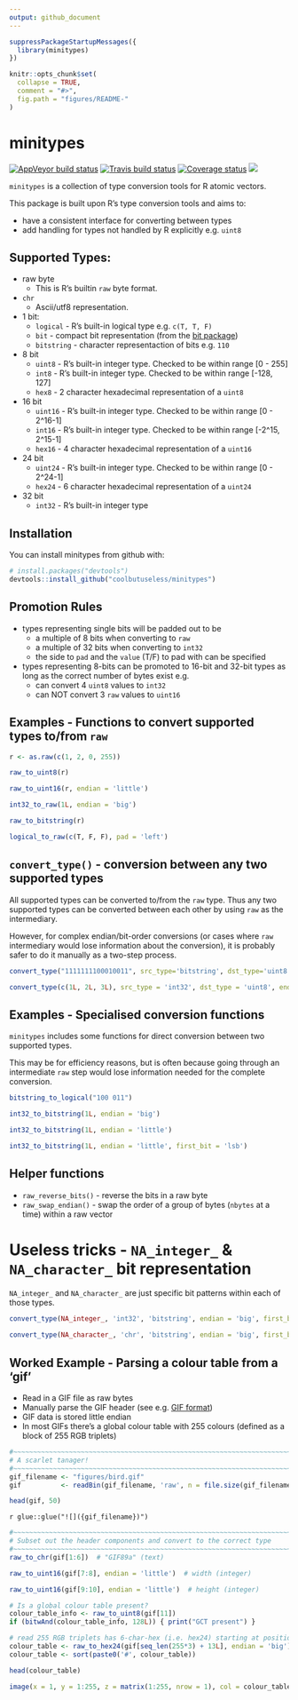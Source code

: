 ```yaml
---
output: github_document
---
```


<!-- README.md is generated from README.Rmd. Please edit that file -->

```r
suppressPackageStartupMessages({
  library(minitypes)
})

knitr::opts_chunk$set(
  collapse = TRUE,
  comment = "#>",
  fig.path = "figures/README-"
)
```

# minitypes

[![AppVeyor build status](https://ci.appveyor.com/api/projects/status/github/coolbutuseless/minitypes?branch=master&svg=true)](https://ci.appveyor.com/project/coolbutuseless/minitypes)
[![Travis build status](https://travis-ci.org/coolbutuseless/minitypes.svg?branch=master)](https://travis-ci.org/coolbutuseless/minitypes)
[![Coverage status](https://codecov.io/gh/coolbutuseless/minitypes/branch/master/graph/badge.svg)](https://codecov.io/github/coolbutuseless/minitypes?branch=master)
![](https://img.shields.io/badge/lifecycle-alpha-orange.svg)

`minitypes` is a collection of type conversion tools for R atomic vectors.

This package is built upon R's type conversion tools and aims to:

* have a consistent interface for converting between types
* add handling for types not handled by R explicitly e.g. `uint8`


## Supported Types:

* raw byte
    * This is R's builtin `raw` byte format. 
* `chr` 
    * Ascii/utf8 representation. 
* 1 bit:
    * `logical` - R's built-in logical type e.g. `c(T, T, F)`
    * `bit` - compact bit representation (from the [bit package](https://cran.r-project.org/package=bit))
    * `bitstring` - character representaction of bits e.g. `110`
* 8 bit 
    * `uint8` - R's built-in integer type. Checked to be within range [0 - 255]
    * `int8` - R's built-in integer type. Checked to be within range [-128, 127]
    * `hex8` - 2 character hexadecimal representation of a `uint8`
* 16 bit
    * `uint16` - R's built-in integer type. Checked to be within range [0 - 2^16-1]
    * `int16` - R's built-in integer type. Checked to be within range [-2^15, 2^15-1]
    * `hex16` - 4 character hexadecimal representation of a `uint16`
* 24 bit
    * `uint24` - R's built-in integer type. Checked to be within range [0 - 2^24-1]
    * `hex24` - 6 character hexadecimal representation of a `uint24`
* 32 bit
    * `int32` - R's built-in integer type

## Installation

You can install minitypes from github with:

```r
# install.packages("devtools")
devtools::install_github("coolbutuseless/minitypes")
```


## Promotion Rules

* types representing single bits will be padded out to be 
    * a multiple of 8 bits when converting to `raw` 
    * a multiple of 32 bits when converting to `int32`
    * the side to `pad` and the `value` (T/F) to pad with can be specified
* types representing 8-bits can be promoted to 16-bit and 32-bit types as long as the correct 
  number of bytes exist e.g.
    * can convert 4 `uint8` values to `int32`
    * can NOT convert 3 `raw` values to `uint16`


## Examples - Functions to convert supported types to/from `raw`

```r
r <- as.raw(c(1, 2, 0, 255))

raw_to_uint8(r)

raw_to_uint16(r, endian = 'little')

int32_to_raw(1L, endian = 'big')

raw_to_bitstring(r)

logical_to_raw(c(T, F, F), pad = 'left')
```


## `convert_type()` - conversion between any two supported types

All supported types can be converted to/from the `raw` type.  Thus any two 
supported types can be converted between
each other by using `raw` as the intermediary.

However, for complex endian/bit-order conversions (or cases where `raw` intermediary 
would lose information about the conversion), it is probably safer to do it
manually as a two-step process.


```r
convert_type("1111111100010011", src_type='bitstring', dst_type='uint8')

convert_type(c(1L, 2L, 3L), src_type = 'int32', dst_type = 'uint8', endian = 'big')
```



## Examples - Specialised conversion functions

`minitypes` includes some functions for direct conversion between two supported 
types.

This may be for efficiency reasons, but is often because going through an 
intermediate `raw` step would lose information needed for the complete conversion.

```r
bitstring_to_logical("100 011")

int32_to_bitstring(1L, endian = 'big')

int32_to_bitstring(1L, endian = 'little')

int32_to_bitstring(1L, endian = 'little', first_bit = 'lsb')
```



## Helper functions

* `raw_reverse_bits()` - reverse the bits in a raw byte
* `raw_swap_endian()` - swap the order of a group of bytes (`nbytes` at a time) within a raw vector



# Useless tricks - `NA_integer_` & `NA_character_` bit representation

`NA_integer_` and `NA_character_` are just specific bit patterns within each of 
those types.

```r
convert_type(NA_integer_, 'int32', 'bitstring', endian = 'big', first_bit = 'msb')

convert_type(NA_character_, 'chr', 'bitstring', endian = 'big', first_bit = 'msb')
```




## Worked Example - Parsing a colour table from a 'gif'

* Read in a GIF file as raw bytes
* Manually parse the GIF header (see e.g. [GIF format](http://www.onicos.com/staff/iz/formats/gif.html))
* GIF data is stored little endian
* In most GIFs there's a global colour table with 255 colours (defined as a block of 255 RGB triplets)

```r
#~~~~~~~~~~~~~~~~~~~~~~~~~~~~~~~~~~~~~~~~~~~~~~~~~~~~~~~~~~~~~~~~~~~~~~~~~~~~~~
# A scarlet tanager!
#~~~~~~~~~~~~~~~~~~~~~~~~~~~~~~~~~~~~~~~~~~~~~~~~~~~~~~~~~~~~~~~~~~~~~~~~~~~~~~
gif_filename <- "figures/bird.gif"
gif          <- readBin(gif_filename, 'raw', n = file.size(gif_filename))

head(gif, 50)
```

`r glue::glue("![]({gif_filename})")`


```r
#~~~~~~~~~~~~~~~~~~~~~~~~~~~~~~~~~~~~~~~~~~~~~~~~~~~~~~~~~~~~~~~~~~~~~~~~~~~~~~
# Subset out the header components and convert to the correct type
#~~~~~~~~~~~~~~~~~~~~~~~~~~~~~~~~~~~~~~~~~~~~~~~~~~~~~~~~~~~~~~~~~~~~~~~~~~~~~~
raw_to_chr(gif[1:6])  # "GIF89a" (text)

raw_to_uint16(gif[7:8], endian = 'little')  # width (integer)

raw_to_uint16(gif[9:10], endian = 'little')  # height (integer)

# Is a global colour table present?
colour_table_info <- raw_to_uint8(gif[11])  
if (bitwAnd(colour_table_info, 128L)) { print("GCT present") }

# read 255 RGB triplets has 6-char-hex (i.e. hex24) starting at position 14
colour_table <- raw_to_hex24(gif[seq_len(255*3) + 13L], endian = 'big')
colour_table <- sort(paste0('#', colour_table))

head(colour_table)

image(x = 1, y = 1:255, z = matrix(1:255, nrow = 1), col = colour_table, axes = FALSE, ann = FALSE)
```






